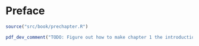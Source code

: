 # Preface {-}

```r
source("src/book/prechapter.R")
```

```r
pdf_dev_comment("TODO: Figure out how to make chapter 1 the introduction in the PDF. Need to leave the Preface heading here for the web book. Possibly conditionally render the Preface here for the web book?")
```
